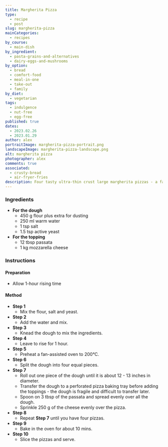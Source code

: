 ```yaml
---
title: Margherita Pizza
type:
  - recipe
  - post
slug: margherita-pizza
mainCategories:
  - recipes
by_course:
  - main-dish
by_ingredient:
  - pasta-grains-and-alternatives
  - dairy-eggs-and-mushrooms
by_option:
  - bread
  - comfort-food
  - meal-in-one
  - take-out
  - family
by_diet:
  - vegetarian
tags:
  - indulgence
  - nut-free
  - egg-free
published: true
dates:
  - 2023.02.26
  - 2023.01.29
author: alex
portraitImage: margherita-pizza-portrait.png
landscapeImage: margherita-pizza-landscape.png
alt: margherita pizza
photographer: alex
comments: true
associated:
  - crusty-bread
  - air-fryer-fries
description: Four tasty ultra-thin crust large margherita pizzas - a family take-out made at home. Everyone prefers them to the store-bought ones, and this way we can afford to have Saturday night pizza every weekend.
---
```


<Ingredients>

### Ingredients

- **For the dough**
  - 450 g flour plus extra for dusting
  - 250 ml warm water
  - 1 tsp salt
  - 1.5 tsp active yeast
- **For the topping**
  - 12 tbsp passata
  - 1 kg mozzarella cheese

</Ingredients>

<Instructions>

### Instructions

#### Preparation

- Allow 1-hour rising time

#### Method

- **Step 1**
  - Mix the flour, salt and yeast.
- **Step 2**
  - Add the water and mix.
- **Step 3**
  - Knead the dough to mix the ingredients.
- **Step 4**
  - Leave to rise for 1 hour.
- **Step 5**
  - Preheat a fan-assisted oven to 200°C.
- **Step 6**
  - Split the dough into four equal pieces.
- **Step 7**
  - Roll out one piece of the dough until it is about 12 - 13 inches in diameter.
  - Transfer the dough to a perforated pizza baking tray before adding the toppings - the dough is fragile and difficult to transfer later.
  - Spoon on 3 tbsp of the passata and spread evenly over all the dough.
  - Sprinkle 250 g of the cheese evenly over the pizza.
- **Step 8**
  - Repeat **Step 7** until you have four pizzas.
- **Step 9**
  - Bake in the oven for about 10 mins.
- **Step 10**
  - Slice the pizzas and serve.

</Instructions>
